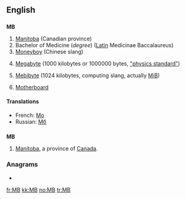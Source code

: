 {{also|Mb}}
==English==

==={{initialism}}===
'''MB'''

# [[Manitoba]] (Canadian province)
# Bachelor of Medicine (''degree'') ([[Latin]] Medicinae Baccalaureus)
# [[Moneyboy]] (Chinese slang)
# {{context|SI}} [[megabyte|Megabyte]] (1000 kilobytes or 1000000 bytes, [http://physics.nist.gov/cuu/Units/binary.html "physics standard"])
# {{computing}} [[mebibyte|Mebibyte]] (1024 kilobytes, computing slang, actually [[MiB]])
# {{computing}} [[motherboard|Motherboard]]

====Translations====
* French: {{sense|SI}} [[Mo]]
* Russian: {{sense|computing}} [[Мб]]

==={{abbreviation}}===
'''MB'''

# [[Manitoba]], a province of [[Canada]].

===Anagrams===
* {{alphagram|[[BM#English|BM]]}} 


[[fr:MB]]
[[kk:MB]]
[[no:MB]]
[[tr:MB]]
